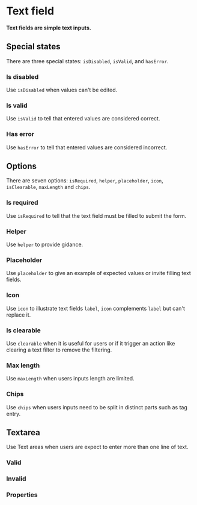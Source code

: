 # Text field <ReactStabilityFlag status="unstable" />

**Text fields are simple text inputs.**

<DemoBlock demo="default" withThemeSwitcher />

## Special states

There are three special states: `isDisabled`, `isValid`, and `hasError`.

### Is disabled

Use `isDisabled` when values can't be edited.

<DemoBlock demo="disabled" withThemeSwitcher />

### Is valid

Use `isValid` to tell that entered values are considered correct.

<DemoBlock demo="valid" withThemeSwitcher />

### Has error

Use `hasError` to tell that entered values are considered incorrect.

<DemoBlock demo="invalid" withThemeSwitcher />

## Options

There are seven options: `isRequired`, `helper`, `placeholder`, `icon`, `isClearable`, `maxLength` and `chips`.

### Is required

Use `isRequired` to tell that the text field must be filled to submit the form.

<DemoBlock demo="required" withThemeSwitcher />

### Helper

Use `helper` to provide gidance.

<DemoBlock demo="helper" withThemeSwitcher />

### Placeholder

Use `placeholder` to give an example of expected values or invite filling text fields.

<DemoBlock demo="placeholder" withThemeSwitcher />

### Icon

Use `icon` to illustrate text fields `label`, `icon` complements `label` but can't replace it.

<DemoBlock demo="icon" withThemeSwitcher />

### Is clearable

<DemoBlock demo="clearable" withThemeSwitcher />

Use `clearable` when it is useful for users or if it trigger an action like clearing a text filter to remove the filtering.

### Max length

Use `maxLength` when users inputs length are limited.

<DemoBlock demo="character-counter" withThemeSwitcher />

### Chips

Use `chips` when users inputs need to be split in distinct parts such as tag entry.

<DemoBlock demo="with-chips" withThemeSwitcher />

## Textarea

Use Text areas when users are expect to enter more than one line of text.

<DemoBlock demo="text-area" withThemeSwitcher />

### Valid

<DemoBlock demo="text-area-valid" withThemeSwitcher />

### Invalid

<DemoBlock demo="text-area-invalid" withThemeSwitcher />

### Properties

<PropTable component="TextField" />
